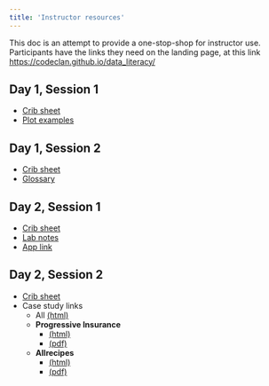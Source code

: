 ```yaml
---
title: 'Instructor resources'
---
```


This doc is an attempt to provide a one-stop-shop for instructor use.
Participants have the links they need on the landing page, at this link [https://codeclan.github.io/data_literacy/](https://codeclan.github.io/data_literacy/)

## Day 1, Session 1

- [Crib sheet](d1-s1_crib-sheet.html){.external target="_blank"}
- [Plot examples](all-da-plotz.html){.external target="_blank"}

## Day 1, Session 2

- [Crib sheet](d1-s2_crib-sheet.html){.external target="_blank"}
- [Glossary](../resources-students/glossary.html){.external target="_blank"}

## Day 2, Session 1

- [Crib sheet](d2-s1_crib-sheet.html){.external target="_blank"}
- [Lab notes](../resources-students/d2-s1_lab_understanding-uncertainty.html){.external target="_blank"}
- [App link](https://cc-stats.shinyapps.io/uncertainty){.external target="_blank"}

## Day 2, Session 2

- [Crib sheet](d2-s2_crib-sheet.html){.external target="_blank"}
- Case study links
    - All [(html)](../resources-students/d2-s2_case-studies.html){.external target="_blank"}
    - **Progressive Insurance**
        - [(html)](../resources-students/d2-s2_case-study_progressive.html){.external target="_blank"}
        - [(pdf)](../resources-students/d2-s2_case-study_progressive.pdf){.external target="_blank"}
    - **Allrecipes**
        - [(html)](../resources-students/d2-s2_case-study_allrecipies.html){.external target="_blank"}
        - [(pdf)](../resources-students/d2-s2_case-study_allrecipies.pdf){.external target="_blank"}
